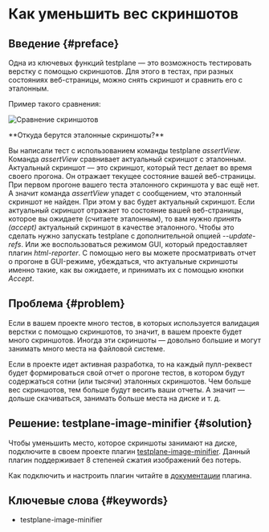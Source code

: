 
# Как уменьшить вес скриншотов

## Введение {#preface}

Одна из ключевых функций testplane — это возможность тестировать верстку с помощью скриншотов. Для этого в тестах, при разных состояниях веб-страницы, можно снять скриншот и сравнить его с эталонным.

Пример такого сравнения:

![Сравнение скриншотов](/img/docs/guides/how-to-minify-screenshots.diff-in-screenshot.png)

<Admonition type="info" title="Для новичков">
**Откуда берутся эталонные скриншоты?**

Вы написали тест с использованием команды testplane _assertView_. Команда _assertView_ сравнивает актуальный скриншот с эталонным. Актуальный скриншот — это скриншот, который тест делает во время своего прогона. Он отражает текущее состояние вашей веб-страницы. При первом прогоне вашего теста эталонного скриншота у вас ещё нет. А значит команда _assertView_ упадет с сообщением, что эталонный скриншот не найден. При этом у вас будет актуальный скриншот. Если актуальный скриншот отражает то состояние вашей веб-страницы, которое вы ожидаете (считаете эталонным), то вам нужно _принять (accept)_ актуальный скриншот в качестве эталонного. Чтобы это сделать нужно запускать testplane с дополнительной опцией _--update-refs_. Или же воспользоваться режимом GUI, который предоставляет плагин _html-reporter_. С помощью него вы можете просматривать отчет о прогоне в GUI-режиме, убеждаться, что актуальные скриншоты именно такие, как вы ожидаете, и принимать их с помощью кнопки _Accept_.

</Admonition>

## Проблема {#problem}

Если в вашем проекте много тестов, в которых используется валидация верстки с помощью скриншотов, то значит, в вашем проекте будет много скриншотов. Иногда эти скриншоты — довольно большие и могут занимать много места на файловой системе.

Если в проекте идет активная разработка, то на каждый пулл-реквест будет формироваться свой отчет о прогоне тестов, в котором будут содержаться сотни (или тысячи) эталонных скриншотов. Чем больше вес скриншотов, тем больше будут весить ваши отчеты. А значит — дольше скачиваться, занимать больше места на диске и т. д.

## Решение: testplane-image-minifier {#solution}

Чтобы уменьшить место, которое скриншоты занимают на диске, подключите в своем проекте плагин [testplane-image-minifier][testplane-image-minifier]. Данный плагин поддерживает 8 степеней сжатия изображений без потерь.

Как подключить и настроить плагин читайте в [документации][testplane-image-minifier] плагина.

## Ключевые слова {#keywords}

-   testplane-image-minifier

[testplane-image-minifier]: ../../plugins/testplane-image-minifier
